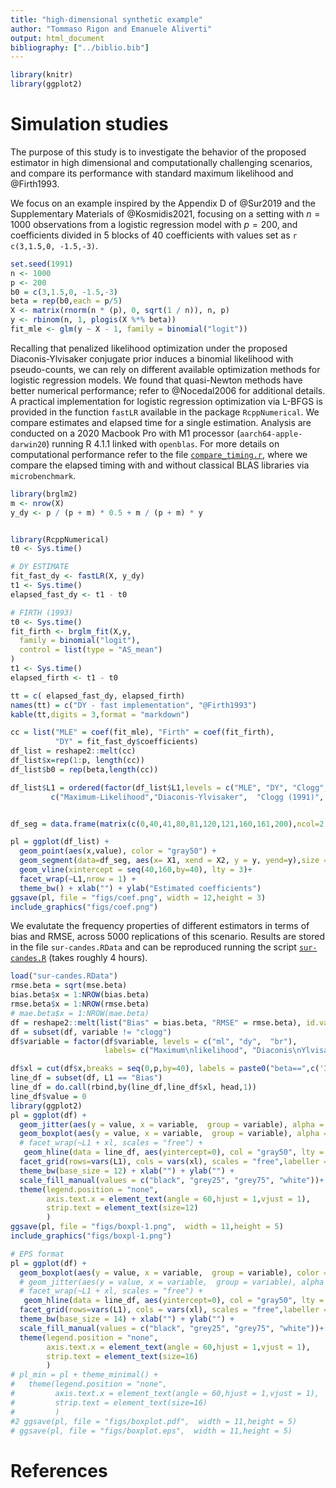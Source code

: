 ```yaml
---
title: "high-dimensional synthetic example"
author: "Tommaso Rigon and Emanuele Aliverti"
output: html_document
bibliography: ["../biblio.bib"]
---
```


```r
library(knitr)
library(ggplot2)
```

# Simulation studies

The purpose of this study is to investigate the behavior of the proposed estimator 
in high dimensional and computationally challenging scenarios, and compare its performance with
standard maximum likelihood and @Firth1993.

We focus on an example inspired by the Appendix D of @Sur2019 and the Supplementary Materials of @Kosmidis2021, 
focusing on a setting with $n=1000$ observations from a logistic regression model with
$p=200$, and coefficients divided in $5$ blocks of $40$ coefficients with values 
set as `r c(3,1.5,0, -1.5,-3)`.

```r
set.seed(1991)
n <- 1000
p <- 200
b0 = c(3,1.5,0, -1.5,-3)
beta = rep(b0,each = p/5)
X <- matrix(rnorm(n * (p), 0, sqrt(1 / n)), n, p)
y <- rbinom(n, 1, plogis(X %*% beta))
fit_mle <- glm(y ~ X - 1, family = binomial("logit"))
```


Recalling that penalized likelihood optimization under the proposed Diaconis-Ylvisaker conjugate prior 
induces a binomial likelihood with pseudo-counts, we can rely on different available optimization
 methods for logistic regression models. 
We found that quasi-Newton methods have better numerical performance; refer to @Nocedal2006 for
additional details.
A practical implementation for logistic regression optimization via L-BFGS is provided
in the function `fastLR` available in the package `RcppNumerical`.
We compare estimates and elapsed time for a single estimation.
Analysis are conducted on  a 2020 Macbook Pro with M1 processor 
(`aarch64-apple-darwin20`)  running R 4.1.1 linked with `openblas`. 
For more details on computational performance refer to the file [`compare_timing.r`](https://raw.githubusercontent.com/tommasorigon/logistic-bias-reduction/main/HIGH-DIMENSIONAL-SYNTHETIC/compare_timing.r),
where we compare the elapsed timing with and without classical BLAS libraries via `microbenchmark`.


```r
library(brglm2)
m <- nrow(X)
y_dy <- p / (p + m) * 0.5 + m / (p + m) * y


library(RcppNumerical)
t0 <- Sys.time()

# DY ESTIMATE
fit_fast_dy <- fastLR(X, y_dy)
t1 <- Sys.time()
elapsed_fast_dy <- t1 - t0

# FIRTH (1993)
t0 <- Sys.time()
fit_firth <- brglm_fit(X,y,
  family = binomial("logit"),
  control = list(type = "AS_mean")
)
t1 <- Sys.time()
elapsed_firth <- t1 - t0
```


```r
tt = c( elapsed_fast_dy, elapsed_firth)
names(tt) = c("DY - fast implementation", "@Firth1993")
kable(tt,digits = 3,format = "markdown")
```


```r
cc = list("MLE" = coef(fit_mle), "Firth" = coef(fit_firth), 
          "DY" = fit_fast_dy$coefficients)
df_list = reshape2::melt(cc)
df_list$x=rep(1:p, length(cc))
df_list$b0 = rep(beta,length(cc))

df_list$L1 = ordered(factor(df_list$L1,levels = c("MLE", "DY", "Clogg", "Firth"), labels = 
         c("Maximum-Likelihood","Diaconis-Ylvisaker",  "Clogg (1991)", "Firth (1993)")))


df_seg = data.frame(matrix(c(0,40,41,80,81,120,121,160,161,200),ncol=2,byrow = T),y=unique(beta))

pl = ggplot(df_list) + 
  geom_point(aes(x,value), color = "gray50") + 
  geom_segment(data=df_seg, aes(x= X1, xend = X2, y = y, yend=y),size = 1.4, color = "black")+
  geom_vline(xintercept = seq(40,160,by=40), lty = 3)+
  facet_wrap(~L1,nrow = 1) + 
  theme_bw() + xlab("") + ylab("Estimated coefficients")
ggsave(pl, file = "figs/coef.png", width = 12,height = 3)
include_graphics("figs/coef.png")
```


We evalutate the frequency properties of
different estimators in terms of bias and RMSE, across 5000 replications of this scenario.
Results are stored in the file `sur-candes.RData` and can be reproduced running
the script
[`sur-candes.R`](https://raw.githubusercontent.com/tommasorigon/logistic-bias-reduction/main/SIMULATIONS/sur-candes.R)
(takes roughly 4 hours).
```r
load("sur-candes.RData")
rmse.beta = sqrt(mse.beta)
bias.beta$x = 1:NROW(bias.beta)
rmse.beta$x = 1:NROW(rmse.beta)
# mae.beta$x = 1:NROW(mae.beta)
df = reshape2::melt(list("Bias" = bias.beta, "RMSE" = rmse.beta), id.var = "x")
df = subset(df, variable != "clogg")
df$variable = factor(df$variable, levels = c("ml", "dy",  "br"),
                     labels= c("Maximum\nlikelihood", "Diaconis\nYlvisaker",  "Firth (1993)"),ord=T)

df$xl = cut(df$x,breaks = seq(0,p,by=40), labels = paste0("beta==",c('3','3/2','0','-3/2','-3')))
line_df = subset(df, L1 == "Bias")
line_df = do.call(rbind,by(line_df,line_df$xl, head,1))
line_df$value = 0
library(ggplot2)
pl = ggplot(df) +
  geom_jitter(aes(y = value, x = variable,  group = variable), alpha = .5) +
  geom_boxplot(aes(y = value, x = variable,  group = variable), alpha = .8, color = "gray50") +
  # facet_wrap(~L1 + xl, scales = "free") +
   geom_hline(data = line_df, aes(yintercept=0), col = "gray50", lty = 3)+
  facet_grid(rows=vars(L1), cols = vars(xl), scales = "free",labeller = label_parsed) +
  theme_bw(base_size = 12) + xlab("") + ylab("") + 
  scale_fill_manual(values = c("black", "grey25", "grey75", "white"))+
  theme(legend.position = "none",
        axis.text.x = element_text(angle = 60,hjust = 1,vjust = 1),
        strip.text = element_text(size=12)
        )
ggsave(pl, file = "figs/boxpl-1.png",  width = 11,height = 5)
include_graphics("figs/boxpl-1.png")
```

```r
# EPS format
pl = ggplot(df) +
  geom_boxplot(aes(y = value, x = variable,  group = variable), color = "gray50") +
  # geom_jitter(aes(y = value, x = variable,  group = variable), alpha = .2, color = "gray") +
  # facet_wrap(~L1 + xl, scales = "free") +
   geom_hline(data = line_df, aes(yintercept=0), col = "gray50", lty = 3)+
  facet_grid(rows=vars(L1), cols = vars(xl), scales = "free",labeller = label_parsed) +
  theme_bw(base_size = 14) + xlab("") + ylab("") + 
  scale_fill_manual(values = c("black", "grey25", "grey75", "white"))+
  theme(legend.position = "none",
        axis.text.x = element_text(angle = 60,hjust = 1,vjust = 1),
        strip.text = element_text(size=16)
        )
# pl_min = pl + theme_minimal() + 
#   theme(legend.position = "none",
#         axis.text.x = element_text(angle = 60,hjust = 1,vjust = 1),
#         strip.text = element_text(size=16)
#         ) 
#2 ggsave(pl, file = "figs/boxplot.pdf",  width = 11,height = 5)
# ggsave(pl, file = "figs/boxplot.eps",  width = 11,height = 5)
```



# References